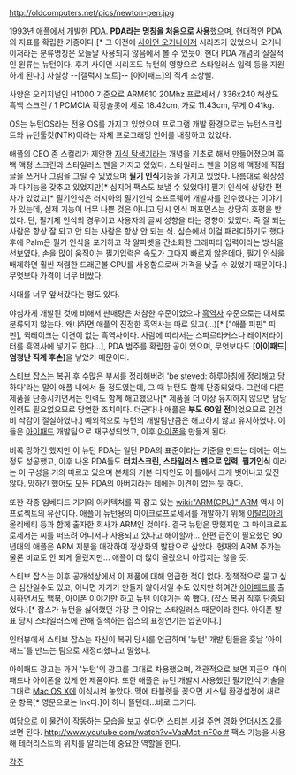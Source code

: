 http://oldcomputers.net/pics/newton-pen.jpg

1993년 [[애플]]에서 개발한 [[PDA]]. '''PDA라는 명칭을 처음으로 사용'''했으며, 현대적인 PDA의 지표를 확립한 기종이다.[* 그 이전에 [[사이언 오거나이저]] 시리즈가 있었으나 오거나이저라는 분류명칭은 오늘날 사용되지 않음에서 볼 수 있듯이 현대 PDA 개념의 실질적인 원류는 뉴턴이다. 후기 사이언 시리즈도 뉴턴의 영향으로 스타일러스 입력 등을 지원하게 된다.] 사실상 --[갤럭시 노트]-- [아이패드]의 직계 조상뻘.

사양은 오리지널인 H1000 기준으로 ARM610 20Mhz 프로세서 / 336x240 해상도 흑백 스크린 / 1 PCMCIA 확장슬롯에 세로 18.42cm, 가로 11.43cm, 무게 0.41kg.

OS는 뉴턴OS라는 전용 OS를 가지고 있었으며 프로그램 개발 환경으로는 뉴턴스크립트와 뉴턴툴킷(NTK)이라는 자체 프로그래밍 언어를 내장하고 있었다.

애플의 CEO 존 스컬리가 제안한 [[지식 탐색기]]라는 개념을 기초로 해서 만들어졌으며 흑백 액정 스크린과 스타일러스 펜을 가지고 있었다. 스타일러스 펜을 이용해 액정에 직접 글을 쓰거나 그림을 그릴 수 있었으며 '''필기 인식'''기능을 가지고 있었다. 나름대로 확장성과 다기능을 갖추고 있었지만[* 심지어 팩스도 보낼 수 있었다!] 필기 인식에 상당한 편차가 있었고[* 필기인식은 러시아의 필기인식 소프트웨어 개발사를 인수했다는 이야기가 있는데, 실제 기능이 너무 나쁜 것은 아니고 당시 인식 퍼포먼스는 상당히 호평을 받았다. 단, 필기체 인식의 경우이고 사용자의 글씨 성향을 타는 경향이 있었다. 즉 잘 되는 사람은 항상 잘 되고 안 되는 사람은 항상 안 되는 식. 심슨에서 이걸 패러디하기도 했다. 후에 Palm은 필기 인식을 포기하고 각 알파벳을 간소화한 그래피티 입력이라는 방식을 선보였다. 손을 많이 움직이는 필기입력은 속도가 그다지 빠르지 않은데다, 필기 인식을 배제하면 훨씬 저렴한 드래곤볼 CPU를 사용함으로써 가격을 낮출 수 있었기 때문이다.] 무엇보다 가격이 너무 비쌌다. 

시대를 너무 앞서갔다는 평도 있다.

야심차게 개발된 것에 비해서 판매량은 처참한 수준이었으나 [[흑역사]] 수준으로는 대체로 분류되지 않는다. 왜냐하면 애플의 진정한 흑역사는 따로 있고(...)[* ["애플 피핀" 피핀], 퀵테이크는 이견이 없는 흑역사이다. 사람에 따라서는 스파르타커스나 레이저라이터를 흑역사에 넣기도 한다...], PDA 범주를 확립한 공이 있으며, 무엇보다도 '''[아이패드|엄청난 직계 후손]'''을 낳았기 때문이다.

[[스티브 잡스]]는 복귀 후 수많은 부서를 정리해버려 'be steved: 하루아침에 정리해고 당하다'라는 말이 애플 내에서 돌 정도였는데, 그 때 뉴턴도 함께 단종되었다. 그런데 다른 제품을 단종시키면서는 인력도 함께 해고했으나[* 제품을 더 이상 유지하지 않으면 담당인력도 필요없으므로 당연한 조치이다. 더군다나 애플은 '''부도 60일 전'''이었으므로 인건비 삭감이 절실하였다.] 예외적으로 뉴턴의 개발팀만큼은 해고하지 않고 유지하였다. 이들은 [[아이패드]] 개발팀으로 재구성되었고, 이후 [[아이폰]]을 만들게 된다.

비록 망하긴 했지만 이 뉴턴 PDA는 일단 PDA의 표준이라는 기준을 만드는 데에는 어느정도 성공했고, 이후 나온 PDA들도 '''터치스크린, 스타일러스 펜으로 입력, 필기인식''' 이라는 이 구성을 거의 따르고 있으며 본체의 기본 디자인도 이 틀에서 크게 벗어나고 있진 않다. 망하긴 했어도 모든 PDA의 아버지라는 데에는 이견이 없는 듯 하다.

또한 각종 임베디드 기기의 아키텍처를 꽉 잡고 있는 [[wiki:"ARM(CPU)" ARM]] 역시 이 프로젝트의 유산이다. 애플이 뉴턴용의 마이크로프로세서를 개발하기 위해 [[이탈리아]]의 올리베티 등과 함께 출자한 회사가 ARM인 것이다. 결국 뉴턴은 망했지만 그 마이크로프로세서는 씨를 퍼뜨려 어디서나 사용되고 있다고 해야할까... 한편 급전이 필요했던 90년대의 애플은 ARM 지분을 매각하여 정상화의 발판으로 삼았다. 현재의 ARM 주가는 물론 비교도 안 되게 올랐지만... 애플이 더 많이 올랐으니 아깝지는 않을 듯.

스티브 잡스는 이후 공개석상에서 이 제품에 대해 언급한 적이 없다. 정책적으로 묻고 싶은 심산일수도 있고, 아니면 자기가 만들지 않아서일 수도 있지만 하여간 [[아이패드]]를 출시하면서도 [[맥북]], [[아이폰]] 이야기만 하고 뉴턴 이야기는 쏙 뺐다. (잡스 복귀 직후 단종되었다.)[* 잡스가 뉴턴을 싫어했던 가장 큰 이유는 스타일러스 때문이라 한다. 아이폰 발표 당시 스타일러스에 관해 질색하는 잡스의 표정연기는 압권이다.]  

인터뷰에서 스티브 잡스는 자신이 복귀 당시를 언급하며 '뉴턴' 개발 팀들을 훗날 '아이패드'를 만드는 팀으로 재정리했다고 말했다.

아이패드 광고는 과거 '뉴턴'의 광고를 그대로 차용했으며,  객관적으로 보면 지금의 아이패드나 아이폰을 있게 한 제품이다. 또한 애플은 뉴턴 개발시 사용했던 필기인식 기술을 그대로 [[Mac OS X]]에 이식시켜 놓았다. 맥에 타블렛을 꽂으면 시스템 환경설정에 새로운 항목[* 영문으로는 Ink다.]이 하나 뜰텐데...바로 그거다.

여담으로 이 물건이 작동하는 모습을 보고 싶다면 [[스티븐 시걸]] 주연 영화 [[언더시즈 2]]를 보면 된다. [[http://www.youtube.com/watch?v=VaaMct-nF0o #]] 팩스 기능을 사용해 테러리스트의 위치를 알리는데 중요한 역할을 한다.

[[각주]]
